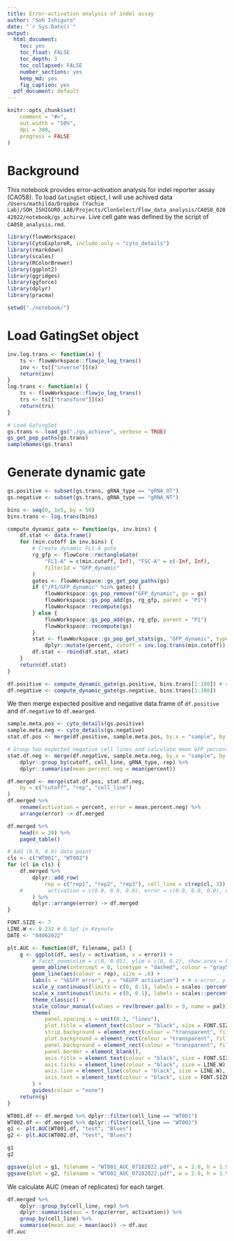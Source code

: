 ```yaml
---
title: Error-activation analysis of indel assay
author: "Soh Ishiguro"
date: "`r Sys.Date()`"
output:
  html_document: 
    toc: yes
    toc_float: FALSE
    toc_depth: 3
    toc_collapsed: FALSE
    number_sections: yes
    keep_md: yes
    fig_caption: yes
  pdf_document: default
---
```


```r
knitr::opts_chunk$set(
    comment = "#>",
    out.width = "50%",
    dpi = 300,
    progress = FALSE
)
```

# Background
This notebook provides error-activation analysis for indel reporter assay (CA058). To load `GatingSet` object, I will use achived data `/Users/mathilda/Dropbox (Yachie Lab)/SOH_ISHIGURO.LAB/Projects/ClonSelect/Flow_data_analysis/CA058_02042022/notebook/gs_achirve`. Live cell gate was defined by the script of `CA058_analysis.rmd`.

```r
library(flowWorkspace)
library(CytoExploreR, include.only = "cyto_details")
library(rmarkdown)
library(scales)
library(RColorBrewer)
library(ggplot2)
library(ggridges)
library(ggforce)
library(dplyr)
library(pracma)

setwd("./notebook/")
```

# Load GatingSet object
```r
inv.log.trans <- function(x) {
    ts <- flowWorkspace::flowjo_log_trans()
    inv <- ts[["inverse"]](x)
    return(inv)
}
log.trans <- function(x) {
    ts <- flowWorkspace::flowjo_log_trans()
    trs <- ts[["transform"]](x)
    return(trs)
}

# Load GatingSet
gs.trans <- load_gs("./gs_achieve", verbose = TRUE)
gs_get_pop_paths(gs.trans)
sampleNames(gs.trans)
```

# Generate dynamic gate
```r
gs.positive <- subset(gs.trans, gRNA_type == "gRNA_OT")
gs.negative <- subset(gs.trans, gRNA_type == "gRNA_NT")

bins <- seq(0, 1e5, by = 50)
bins.trans <- log.trans(bins)

compute_dynamic_gate <- function(gs, inv.bins) {
    df.stat <- data.frame()
    for (min.cutoff in inv.bins) {
        # Create dynamic FL1-A gate
        rg_gfp <- flowCore::rectangleGate(
            "FL1-A" = c(min.cutoff, Inf), "FSC-A" = c(-Inf, Inf),
            filterId = "GFP_dynamic"
        )
        gates <- flowWorkspace::gs_get_pop_paths(gs)
        if ("/P1/GFP_dynamic" %in% gates) {
            flowWorkspace::gs_pop_remove("GFP_dynamic", gs = gs)
            flowWorkspace::gs_pop_add(gs, rg_gfp, parent = "P1")
            flowWorkspace::recompute(gs)
        } else {
            flowWorkspace::gs_pop_add(gs, rg_gfp, parent = "P1")
            flowWorkspace::recompute(gs)
        }
        stat <- flowWorkspace::gs_pop_get_stats(gs, "GFP_dynamic", type = "percent") %>%
            dplyr::mutate(percent, cutoff = inv.log.trans(min.cutoff))
        df.stat <- rbind(df.stat, stat)
    }
    return(df.stat)
}

df.positive <- compute_dynamic_gate(gs.positive, bins.trans[1:100]) # use lower 100 cutoff values
df.negative <- compute_dynamic_gate(gs.negative, bins.trans[1:100])
```

We then merge expected positive and negative data.frame of `df.positive` and `df.negative` to `df.mearged`. 

```r
sample.meta.pos <- cyto_details(gs.positive)
sample.meta.neg <- cyto_details(gs.negative)
stat.df.pos <- merge(df.positive, sample.meta.pos, by.x = "sample", by.y = "name")

# Group two expected negative cell lines and calculate mean GFP percent
stat.df.neg <- merge(df.negative, sample.meta.neg, by.x = "sample", by.y = "name") %>%
    dplyr::group_by(cutoff, cell_line, gRNA_type, rep) %>%
    dplyr::summarise(mean.percent.neg = mean(percent))

df.merged <- merge(stat.df.pos, stat.df.neg,
    by = c("cutoff", "rep", "cell_line")
)
df.merged %>%
    rename(activation = percent, error = mean.percent.neg) %>%
    arrange(error) -> df.merged

df.merged %>%
    head(n = 20) %>%
    paged_table()
```

```r
# Add (0.0, 0.0) data point
cls <- c("WT001", "WT002")
for (cl in cls) {
    df.merged %>%
        dplyr::add_row(
            rep = c("rep1", "rep2", "rep3"), cell_line = c(rep(cl, 3))
    #        activation = c(0.0, 0.0, 0.0), error = c(0.0, 0.0, 0.0), cutoff = c(0.0, 0.0, 0.0)
        ) %>%
        dplyr::arrange(error) -> df.merged
}
```

```r
FONT.SIZE <- 7
LINE.W <- 0.232 # 0.5pt in Keynote
DATE <- "04062022"

plt.AUC <- function(df, filename, pal) {
    g <- ggplot(df, aes(y = activation, x = error)) +
        # facet_zoom(xlim = c(0, 0.05), ylim = c(0, 0.2), show.area = FALSE) +
        geom_abline(intercept = 0, linetype = "dashed", colour = "gray50", size = LINE.W) +
        geom_line(aes(colour = rep), size = .6) +
        labs(x = "%EGFP error", y = "%EGFP activation") + # x:error, y:activation
        scale_y_continuous(limits = c(0, 0.1), labels = scales::percent_format(suffix = ""), expand = c(0, 0)) +
        scale_x_continuous(limits = c(0, 0.1), labels = scales::percent_format(suffix = ""), expand = c(0, 0)) +
        theme_classic() +
        scale_colour_manual(values = rev(brewer.pal(n = 9, name = pal))) +
        theme(
            panel.spacing.x = unit(0.3, "lines"),
            plot.title = element_text(colour = "black", size = FONT.SIZE),
            strip.background = element_rect(colour = "transparent", fill = "transparent"),
            plot.background = element_rect(colour = "transparent", fill = "transparent"),
            panel.background = element_rect(colour = "transparent", fill = "transparent"),
            panel.border = element_blank(),
            axis.title = element_text(colour = "black", size = FONT.SIZE),
            axis.ticks = element_line(colour = "black", size = LINE.W),
            axis.line = element_line(colour = "black", size = LINE.W),
            axis.text = element_text(colour = "black", size = FONT.SIZE)
        ) +
        guides(colour = "none")
    return(g)
}

WT001.df <- df.merged %>% dplyr::filter(cell_line == "WT001")
WT002.df <- df.merged %>% dplyr::filter(cell_line == "WT002")
g1 <- plt.AUC(WT001.df, "test", "Blues")
g2 <- plt.AUC(WT002.df, "test", "Blues")

g1
g2

ggsave(plot = g1, filename = "WT001_AUC_07182022.pdf", w = 2.0, h = 1.95)
ggsave(plot = g2, filename = "WT002_AUC_07182022.pdf", w = 2.0, h = 1.95)
```

We calculate AUC (mean of replicates) for each target. 
```r
df.merged %>%
    dplyr::group_by(cell_line, rep) %>%
    dplyr::summarise(auc = trapz(error, activation)) %>%
    group_by(cell_line) %>%
    summarise(mean.auc = mean(auc)) -> df.auc
df.auc
```

